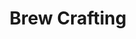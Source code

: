 ---
title: 'Brew Crafting'
description: 'A comprehensive solution packed with everything you need to create an exceptional crafting experience.'
---